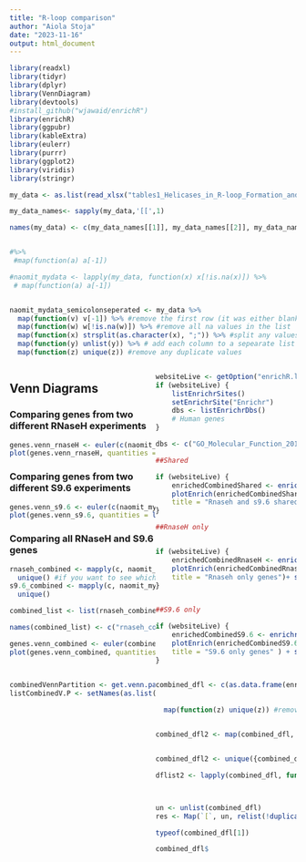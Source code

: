 ```yaml
---
title: "R-loop comparison"
author: "Aiola Stoja"
date: "2023-11-16"
output: html_document
---
```

<style type="text/css">
   .main-container {max-width: 100%;}
   .row {display: flex;}
   .column {flex: 50%;}
</style>

```r

library(readxl)
library(tidyr)
library(dplyr)
library(VennDiagram)
library(devtools)
#install_github("wjawaid/enrichR")
library(enrichR)
library(ggpubr)
library(kableExtra)
library(eulerr)
library(purrr)
library(ggplot2)
library(viridis)
library(stringr)


```


```r

my_data <- as.list(read_xlsx("tables1_Helicases_in_R-loop_Formation_and_Resolution.xlsx")) 

my_data_names<- sapply(my_data,'[[',1)

names(my_data) <- c(my_data_names[[1]], my_data_names[[2]], my_data_names[[3]], my_data_names[[4]], my_data_names[[5]], my_data_names[[6]])


#%>%
 #map(function(a) a[-1]) 

#naomit_mydata <- lapply(my_data, function(x) x[!is.na(x)]) %>%
 # map(function(a) a[-1]) 


naomit_mydata_semicolonseperated <- my_data %>%
  map(function(v) v[-1]) %>% #remove the first row (it was either blank or not necessary)
  map(function(w) w[!is.na(w)]) %>% #remove all na values in the list
  map(function(x) strsplit(as.character(x), ";")) %>% #split any values in the list/data frame by semicolon, and send to a new row
  map(function(y) unlist(y)) %>% # add each column to a sepearate list
  map(function(z) unique(z)) #remove any duplicate values

```

<div class = "row">
<div class = "column">

## Venn Diagrams {.tabset}

### Comparing genes from two different RNaseH experiments

```r

genes.venn_rnaseH <- euler(c(naomit_mydata_semicolonseperated[4], naomit_mydata_semicolonseperated[5]))
plot(genes.venn_rnaseH, quantities = list(type = c("counts", "percent"), cex = 1.6), labels = list(cex=0.5), adjust_labels = TRUE)

```

### Comparing genes from two different S9.6 experiments

```r

genes.venn_s9.6 <- euler(c(naomit_mydata_semicolonseperated[1], naomit_mydata_semicolonseperated[3]))
plot(genes.venn_s9.6, quantities = list(type = c("counts", "percent"), cex = 2), labels = list(cex=0.7), adjust_labels = TRUE)


```

### Comparing all RNaseH and S9.6 genes 

```r

rnaseh_combined <- mapply(c, naomit_mydata_semicolonseperated[4], naomit_mydata_semicolonseperated[5]) %>%
  unique() #if you want to see which are duplicated, you can do duplicated()
s9.6_combined <- mapply(c, naomit_mydata_semicolonseperated[1], naomit_mydata_semicolonseperated[3]) %>%
  unique()

combined_list <- list(rnaseh_combined, s9.6_combined)

names(combined_list) <- c("rnaseh_combined", "s9.6_combined")

genes.venn_combined <- euler(combined_list)
plot(genes.venn_combined, quantities = list(type = c("counts", "percent"), cex = 2), fills = c("blue", "purple", "green"), adjust_labels = TRUE)



combinedVennPartition <- get.venn.partitions(combined_list)
listCombinedV.P <- setNames(as.list(combinedVennPartition$..values..), combinedVennPartition$..set..)

```

</div>

<div class = "column">



```r

websiteLive <- getOption("enrichR.live")
if (websiteLive) {
    listEnrichrSites()
    setEnrichrSite("Enrichr")
    dbs <- listEnrichrDbs()
    # Human genes   
}

dbs <- c("GO_Molecular_Function_2015", "GO_Cellular_Component_2015", "GO_Biological_Process_2015")

```


```r

##Shared 

if (websiteLive) {
    enrichedCombinedShared <- enrichr(listCombinedV.P[["rnaseh_combined∩s9.6_combined"]], dbs)
    plotEnrich(enrichedCombinedShared$GO_Biological_Process_2015, showTerms = 20, numChar = 40, y = "Count", orderBy = "Adjusted.P.value", 
    title = "Rnaseh and s9.6 shared genes") + scale_fill_gradientn(colours = terrain.colors(20))
}

##RnaseH only


if (websiteLive) {
    enrichedCombinedRnaseH <- enrichr(listCombinedV.P[["(rnaseh_combined)∖(s9.6_combined)"]], dbs)
    plotEnrich(enrichedCombinedRnaseH$GO_Biological_Process_2015, showTerms = 20, numChar = 40, y = "Count", orderBy = "Adjusted.P.value", 
    title = "Rnaseh only genes")+ scale_fill_gradientn(colours = viridis(n=256, option = "C"))
}


##S9.6 only

if (websiteLive) {
    enrichedCombinedS9.6 <- enrichr(listCombinedV.P[["(s9.6_combined)∖(rnaseh_combined)"]], dbs)
    plotEnrich(enrichedCombinedS9.6$GO_Biological_Process_2015, showTerms = 20, numChar = 40, y = "Count", orderBy = "Adjusted.P.value", 
    title = "S9.6 only genes" ) + scale_fill_gradientn(colours = viridis(256, option = "D"))
}



```

```r

combined_dfl <- c(as.data.frame(enrichedCombinedRnaseH$GO_Biological_Process_2015$Term), 
                                     as.data.frame(enrichedCombinedS9.6$GO_Biological_Process_2015$Term), 
                                     as.data.frame(enrichedCombinedShared$GO_Biological_Process_2015$Term)) 
  map(function(z) unique(z)) #remove any duplicate values


combined_dfl2 <- map(combined_dfl, function(z) !duplicated(z))


combined_dfl2 <- unique({combined_dfl[[]]<-Map(function(x) Map(unlist,x),combined_dfl);combined_dfl})

dflist2 <- lapply(combined_dfl, function(z) !duplicated(z))



un <- unlist(combined_dfl)
res <- Map(`[`, un, relist(!duplicated(combined_dfl), skeleton = combined_dfl))

typeof(combined_dfl[1])

combined_dfl$

```